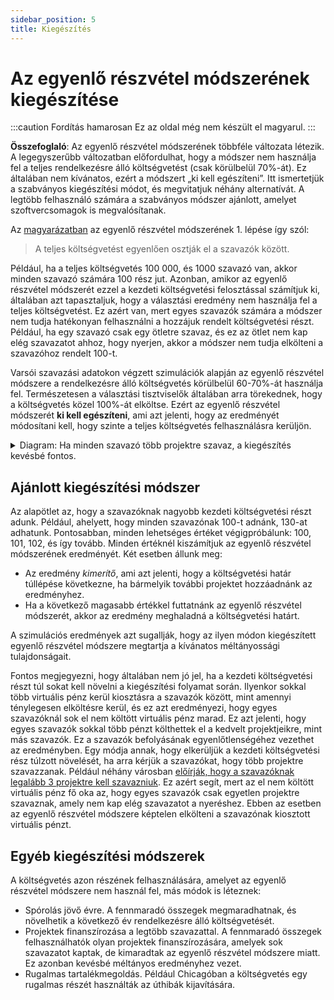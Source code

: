 ```yaml
---
sidebar_position: 5
title: Kiegészítés
---
```



# Az egyenlő részvétel módszerének kiegészítése

:::caution Fordítás hamarosan
Ez az oldal még nem készült el magyarul.
:::

<div class="summary">
<b>Összefoglaló</b>:
Az egyenlő részvétel módszerének többféle változata létezik. A legegyszerűbb változatban előfordulhat, hogy a módszer nem használja fel a teljes rendelkezésre álló költségvetést (csak körülbelül 70%-át). Ez általában nem kívánatos, ezért a módszert „ki kell egészíteni”. Itt ismertetjük a szabványos kiegészítési módot, és megvitatjuk néhány alternatívát. A legtöbb felhasználó számára a szabványos módszer ajánlott, amelyet szoftvercsomagok is megvalósítanak.
</div>

Az [magyarázatban](../explanation) az egyenlő részvétel módszerének 1. lépése így szól:

> A teljes költségvetést egyenlően osztják el a szavazók között.

Például, ha a teljes költségvetés <Currency>100 000</Currency>, és 1000 szavazó van, akkor minden szavazó számára <Currency>100</Currency> rész jut.
Azonban, amikor az egyenlő részvétel módszerét ezzel a kezdeti költségvetési felosztással számítjuk ki, általában azt tapasztaljuk, hogy a választási eredmény nem használja fel a teljes költségvetést.
Ez azért van, mert egyes szavazók számára a módszer nem tudja hatékonyan felhasználni a hozzájuk rendelt költségvetési részt.
Például, ha egy szavazó csak egy ötletre szavaz, és ez az ötlet nem kap elég szavazatot ahhoz, hogy nyerjen, akkor a módszer nem tudja elkölteni a szavazóhoz rendelt <Currency>100</Currency>-t.

Varsói szavazási adatokon végzett szimulációk alapján az egyenlő részvétel módszere a rendelkezésre álló költségvetés körülbelül 60-70%-át használja fel.
Természetesen a választási tisztviselők általában arra törekednek, hogy a költségvetés közel 100%-át elköltse.
Ezért az egyenlő részvétel módszerét **ki kell egészíteni**, ami azt jelenti, hogy az eredményét módosítani kell, hogy szinte a teljes költségvetés felhasználásra kerüljön.

<details>
<summary><SemiBold>Diagram</SemiBold>: Ha minden szavazó több projektre szavaz, a kiegészítés kevésbé fontos.</summary>

Az oka annak, hogy az egyenlő részvétel módszere gyakran csak a költségvetés 60-70%-át használja fel, az, hogy egyes szavazók csak kevés projektre szavaznak.
Ezt a hatást varsói (2020-22) adatok alapján végzett szimulációval vizsgálhatjuk. 

Varsóban a szavazók kerületükben legfeljebb 15 projektre szavazhatnak.
Szimulálhatjuk, hogy mi történt volna, ha Varsóban minimális szavazatszámot írnak elő, azáltal, hogy csak azokat a szavazatokat vesszük figyelembe, amelyek elegendő számú projektre szavaztak.
Így szimulálhatunk 2, 3, 4, ..., 15 minimális szavazatszámot.
Minden minimális értéknél ellenőrizhetjük, hogy az egyenlő részvétel módszere a költségvetés hány százalékát használja fel, ha csak a megfelelő számú projektre szavazó szavazatok alapján számítjuk ki.

Az eredmények azt mutatják, hogy ha a szavazók legalább 8 projektre szavaznak, a költségvetés több mint 90%-a felhasználásra kerül.
<Datawrapper src="//datawrapper.dwcdn.net/bPA91/2/" />
</details>

## Ajánlott kiegészítési módszer

Az alapötlet az, hogy a szavazóknak nagyobb kezdeti költségvetési részt adunk. 
Például, ahelyett, hogy minden szavazónak <Currency>100</Currency>-t adnánk, <Currency>130</Currency>-at adhatunk.
Pontosabban, minden lehetséges értéket végigpróbálunk: <Currency>100</Currency>, <Currency>101</Currency>, <Currency>102</Currency>, és így tovább.
Minden értéknél kiszámítjuk az egyenlő részvétel módszerének eredményét.
Két esetben állunk meg:
* Az eredmény _kimerítő_, ami azt jelenti, hogy a költségvetési határ túllépése következne, ha bármelyik további projektet hozzáadnánk az eredményhez.
* Ha a következő magasabb értékkel futtatnánk az egyenlő részvétel módszerét, akkor az eredmény meghaladná a költségvetési határt.

A szimulációs eredmények azt sugallják, hogy az ilyen módon kiegészített egyenlő részvétel módszere megtartja a kívánatos méltányossági tulajdonságait.

Fontos megjegyezni, hogy általában nem jó jel, ha a kezdeti költségvetési részt túl sokat kell növelni a kiegészítési folyamat során. Ilyenkor sokkal több virtuális pénz kerül kiosztásra a szavazók között, mint amennyi ténylegesen elköltésre kerül, és ez azt eredményezi, hogy egyes szavazóknál sok el nem költött virtuális pénz marad. Ez azt jelenti, hogy egyes szavazók sokkal több pénzt költhettek el a kedvelt projektjeikre, mint más szavazók. Ez a szavazók befolyásának egyenlőtlenségéhez vezethet az eredményben.
Egy módja annak, hogy elkerüljük a kezdeti költségvetési rész túlzott növelését, ha arra kérjük a szavazókat, hogy több projektre szavazzanak. Például néhány városban [előírják, hogy a szavazóknak legalább 3 projektre kell szavazniuk](input-formats#minimum-number-of-approvals). Ez azért segít, mert az el nem költött virtuális pénz fő oka az, hogy egyes szavazók csak egyetlen projektre szavaznak, amely nem kap elég szavazatot a nyeréshez. Ebben az esetben az egyenlő részvétel módszere képtelen elkölteni a szavazónak kiosztott virtuális pénzt.

## Egyéb kiegészítési módszerek

A költségvetés azon részének felhasználására, amelyet az egyenlő részvétel módszere nem használ fel, más módok is léteznek:

* <SemiBold>Spórolás jövő évre</SemiBold>. A fennmaradó összegek megmaradhatnak, és növelhetik a következő év rendelkezésre álló költségvetését.
* <SemiBold>Projektek finanszírozása a legtöbb szavazattal</SemiBold>. A fennmaradó összegek felhasználhatók olyan projektek finanszírozására, amelyek sok szavazatot kaptak, de kimaradtak az egyenlő részvétel módszere miatt. Ez azonban kevésbé méltányos eredményhez vezet.
* <SemiBold>Rugalmas tartalékmegoldás</SemiBold>. Például Chicagóban a költségvetés egy rugalmas részét használták az úthibák kijavítására.
